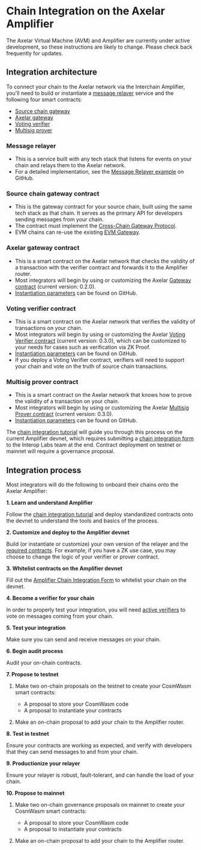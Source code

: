 # Chain Integration on the Axelar Amplifier


<Callout>
The Axelar Virtual Machine (AVM) and Amplifier are currently under active development, so these instructions are likely to change. Please check back frequently for updates.
</Callout>

## Integration architecture

To connect your chain to the Axelar network via the Interchain Amplifier, you'll need to build or instantiate a [message relayer](/dev/amplifier/chain-integration/introduction#message-relayer) service and the following four smart contracts:

- [Source chain gateway](/dev/amplifier/chain-integration/introduction#source-chain-gateway-contract)
- [Axelar gateway](/dev/amplifier/chain-integration/introduction#axelar-gateway-contract)
- [Voting verifier](/dev/amplifier/chain-integration/introduction#verifier-contract)
- [Multisig prover](/dev/amplifier/chain-integration/introduction#prover-contract)

### Message relayer

- This is a service built with any tech stack that listens for events on your chain and relays them to the Axelar network.
- For a detailed implementation, see the [Message Relayer example](https://github.com/axelarnetwork/axelar-examples/tree/main/examples/amplifier) on GitHub.

### Source chain gateway contract

- This is the gateway contract for your source chain, built using the same tech stack as that chain. It serves as the primary API for developers sending messages from your chain.
- The contract must implement the [Cross-Chain Gateway Protocol](https://github.com/axelarnetwork/cgp-spec).
- EVM chains can re-use the existing [EVM Gateway](https://github.com/axelarnetwork/axelar-cgp-solidity).

### Axelar gateway contract

- This is a smart contract on the Axelar network that checks the validity of a transaction with the verifier contract and forwards it to the Amplifier router.
- Most integrators will begin by using or customizing the Axelar [Gateway contract](https://github.com/axelarnetwork/axelar-amplifier/tree/main/contracts/gateway) (current version: 0.2.0).
- [Instantiation parameters](https://github.com/axelarnetwork/axelar-amplifier/blob/main/contracts/gateway/src/msg.rs) can be found on GitHub.

### Voting verifier contract

- This is a smart contract on the Axelar network that verifies the validity of transactions on your chain.
- Most integrators will begin by using or customizing the Axelar [Voting Verifier contract](https://github.com/axelarnetwork/axelar-amplifier/tree/main/contracts/voting-verifier) (current version: 0.3.0), which can be customized to your needs for cases such as verification via ZK Proof.
- [Instantiation parameters](https://github.com/axelarnetwork/axelar-amplifier/blob/main/contracts/voting-verifier/src/msg.rs) can be found on GitHub.
- If you deploy a Voting Verifier contract, verifiers will need to support your chain and vote on the truth of source chain transactions.

### Multisig prover contract

- This is a smart contract on the Axelar network that knows how to prove the validity of a transaction on your chain.
- Most integrators will begin by using or customizing the Axelar [Multisig Prover contract](https://github.com/axelarnetwork/axelar-amplifier/tree/main/contracts/multisig-prover) (current version: 0.3.0).
- [Instantiation parameters](https://github.com/axelarnetwork/axelar-amplifier/blob/main/contracts/multisig-prover/src/msg.rs) can be found on GitHub.

The [chain integration tutorial](/dev/amplifier/chain-integration/integrate-a-chain) will guide you through this process on the current Amplifier devnet, which requires submitting a [chain integration form](https://docs.google.com/forms/d/e/1FAIpQLSchD7P1WfdSCQfaZAoqX7DyqJOqYKxXle47yrueTbOgkKQDiQ/viewform) to the Interop Labs team at the end. Contract deployment on testnet or mainnet will require a governance proposal.

## Integration process

Most integrators will do the following to onboard their chains onto the Axelar Amplifier:

**1. Learn and understand Amplifier**

Follow the [chain integration tutorial](/dev/amplifier/chain-integration/integrate-a-chain) and deploy standardized contracts onto the devnet to understand the tools and basics of the process.

**2. Customize and deploy to the Amplifier devnet**

Build (or instantiate or customize) your own version of the relayer and the [required contracts](/dev/amplifier/chain-integration/introduction#integration-architecture). For example, if you have a ZK use case, you may choose to change the logic of your verifier or prover contract.

**3. Whitelist contracts on the Amplifier devnet**

Fill out the [Amplifier Chain Integration Form](https://docs.google.com/forms/d/e/1FAIpQLSchD7P1WfdSCQfaZAoqX7DyqJOqYKxXle47yrueTbOgkKQDiQ/viewform) to whitelist your chain on the devnet.

**4. Become a verifier for your chain**

In order to properly test your integration, you will need [active verifiers](/validator/amplifier/verifier-onboarding) to vote on messages coming from your chain.

**5. Test your integration**

Make sure you can send and receive messages on your chain.

**6. Begin audit process**

Audit your on-chain contracts.

**7. Propose to testnet**

1. Make two on-chain proposals on the testnet to create your CosmWasm smart contracts:

    - A proposal to store your CosmWasm code
    - A proposal to instantiate your contracts

1. Make an on-chain proposal to add your chain to the Amplifier router.

**8. Test in testnet**

Ensure your contracts are working as expected, and verify with developers that they can send messages to and from your chain.

**9. Productionize your relayer**

Ensure your relayer is robust, fault-tolerant, and can handle the load of your chain.

**10. Propose to mainnet**

1. Make two on-chain governance proposals on mainnet to create your CosmWasm smart contracts:
    - A proposal to store your CosmWasm code
    - A proposal to instantiate your contracts

1. Make an on-chain proposal to add your chain to the Amplifier router.
